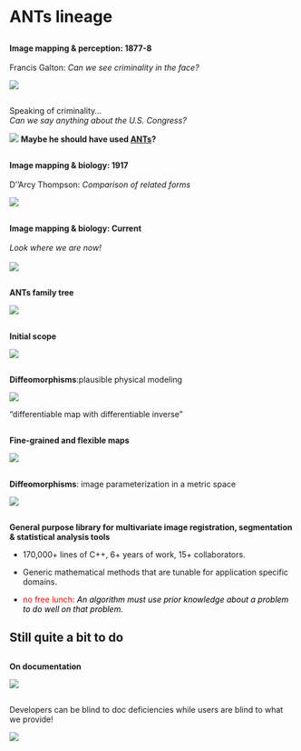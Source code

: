 # ANTs lineage

##

__Image mapping & perception: 1877-8__
<BR><BR>
Francis Galton: _Can we see criminality in the face?_

![](./figures/galton.png)

<!--
Notes:
* Use of "composite portraiture" and what he called "eugenics"
* Can we see criminality, mental illness, syphilis, and others in facial features?
* Despite the obvious prejudices driving his research, he was a pioneer.
-->

##

<!--
![](./background/figures/FrancisGalton2.jpg)
-->

<!--
Notes:
* Another example where he has manually categorized facial features and try to combine them
* Did not find much---composite tends to blend away to normality.
-->

##

Speaking of criminality...<BR>
_Can we say anything about the U.S. Congress?_

![](./background/figures/congressPersons.png)
__Maybe he should have used [ANTs](https://github.com/ntustison/CongressionalFaceTemplates)?__

<!--
Notes:
-->

##

__Image mapping & biology: 1917__
<BR><BR>
D''Arcy Thompson: _Comparison of related forms_

![](./figures/dthompson.png)

<!--
Notes:
* Book: On Growth and Form
* Descriptive not susceptible to hypothesis testing
* "This book of mine has little need of preface, for indeed it is 'all preface' from beginning to end."
-->

##

__Image mapping & biology: Current__
<BR><BR>
_Look where we are now!_
<BR><BR>
![](./background/figures/r16xr85.png)


<!--
Notes:
* Book: On Growth and Form
* Descriptive not susceptible to hypothesis testing
* "This book of mine has little need of preface, for indeed it is 'all preface' from beginning to end."
-->

##

__ANTs family tree__

![](./figures/lineage.jpg)

<!--
References: @Horn1981, @Gee1993, @Grenander1993, @Thompson2001, @Miller2002, @Shen2002, @Arnold2014, @Thirion1998, @Rueckert1999, @Fischl2012, @Ashburner2012
-->

##

__Initial scope__

![](./figures/ants_initial_scope.png)

<!--
Notes:
* Brian work with Murray Grossman
* First registration paper
  - WBIR submission
  - FEM registraiton using B-spline basis functions.
  - "yeah, that registration is not that good---Jim would not like it."
-->


##

__Diffeomorphisms__:plausible physical modeling

<div align="center"><img src="./figures/sillyputty.png" frameborder="0"></img></div>

"differentiable map with differentiable inverse"

##

__Fine-grained and flexible maps__

![](./figures/highresdiffeos.jpg)

<!--
... to correct a misconception about diffeomorphisms ...
-->

##

 __Diffeomorphisms__: image parameterization in a metric space

![](./figures/shape_appearance.png)

##

__General purpose library for multivariate image registration, segmentation & statistical analysis tools__

* 170,000+ lines of C++, 6$+$ years of work, 15+ collaborators.

* Generic mathematical methods that are tunable for
application specific domains.

* <span style="color:red;">no free lunch</span>: <span style="color:black;">_An algorithm must use prior knowledge about a problem to do well on that problem._</span>

<!--
* Deep testing on multiple platforms ... osx, linux, windows.

* Several "wins" in public knock-abouts ( [Klein 2009](http://www.ncbi.nlm.nih.gov/pubmed/19195496), [Murphy 2011](http://www.ncbi.nlm.nih.gov/pubmed/21632295), [SATA 2012 and 2013](http://www.ncbi.nlm.nih.gov/pmc/articles/PMC3837555/), [BRATS 2013](http://martinos.org/qtim/miccai2013/proc_brats_2013.pdf), others )
-->


## Still quite a bit to do

##

__On documentation__

![](figures/Chainsaw.jpg)

<!--
Notes:
* ANTs documentation is only slightly better than what is shown here.
-->

##

Developers can be blind to doc deficiencies while users are blind to what we provide!

![](figures/blindmen.jpg)

